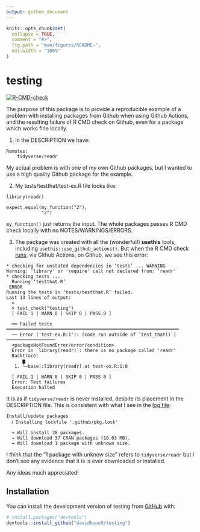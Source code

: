 ```yaml
---
output: github_document
---
```


<!-- README.md is generated from README.Rmd. Please edit that file -->

```r
knitr::opts_chunk$set(
  collapse = TRUE,
  comment = "#>",
  fig.path = "man/figures/README-",
  out.width = "100%"
)
```

# testing

  <!-- badges: start -->
  [![R-CMD-check](https://github.com/davidkane9/testing/actions/workflows/R-CMD-check.yaml/badge.svg)](https://github.com/davidkane9/testing/actions/workflows/R-CMD-check.yaml)
  <!-- badges: end -->

The purpose of this package is to provide a reproducible example of a problem with installing packages from Github when using Github Actions, and the resulting failure of R CMD check on Github, even for a package which works fine locally.

1) In the DESCRIPTION we have:

````
Remotes: 
    tidyverse/readr   
````

My actual problem is with one of my own Github packages, but I wanted to use a high quality Github package for the example.

2) My tests/testthat/test-ex.R file looks like:

````
library(readr)

expect_equal(my_function("2"),
             "2")
````

`my_function()` just returns the input. The whole packages passes R CMD check locally with no NOTES/WARNINGS/ERRORS.

3) The package was created with all the (wonderful!) **usethis** tools, including `usethis::use_github_actions()`. But when the R CMD check [runs](https://github.com/davidkane9/testing/actions/runs/4392864635/jobs/7692895359), via Github Actions, on Github, we see this error:

````
* checking for unstated dependencies in ‘tests’ ... WARNING
Warning: 'library' or 'require' call not declared from: ‘readr’
* checking tests ...
  Running ‘testthat.R’
 ERROR
Running the tests in ‘tests/testthat.R’ failed.
Last 13 lines of output:
  > 
  > test_check("testing")
  [ FAIL 1 | WARN 0 | SKIP 0 | PASS 0 ]
  
  ══ Failed tests ════════════════════════════════════════════════════════════════
  ── Error ('test-ex.R:1'): (code run outside of `test_that()`) ──────────────────
  <packageNotFoundError/error/condition>
  Error in `library(readr)`: there is no package called 'readr'
  Backtrace:
      ▆
   1. └─base::library(readr) at test-ex.R:1:0
  
  [ FAIL 1 | WARN 0 | SKIP 0 | PASS 0 ]
  Error: Test failures
  Execution halted
````

It is as if `tidyverse/readr` is never installed, despite its placement in the DESCRIPTION file. This is consistent with what I see in the [log file](https://github.com/davidkane9/testing/actions/runs/4392864635/jobs/7692895359):

````
Install/update packages
  ℹ Installing lockfile '.github/pkg.lock'
   
  → Will install 38 packages.
  → Will download 37 CRAN packages (10.03 MB).
  → Will download 1 package with unknown size.
````  

I *think* that the "1 package with unknow size" refers to `tidyverse/readr` but I don't see any evidence that it is is ever downloaded or installed.

Any ideas much appreciated!

## Installation

You can install the development version of testing from [GitHub](https://github.com/) with:

``` r
# install.packages("devtools")
devtools::install_github("davidkane9/testing")
```


